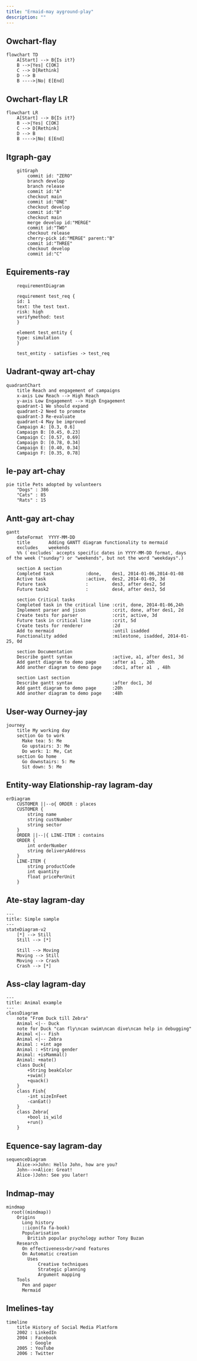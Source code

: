 ```yaml
---
title: "Ermaid-may ayground-play"
description: ""
---
```


## Owchart-flay

```mermaid
flowchart TD
    A[Start] --> B{Is it?}
    B -->|Yes| C[OK]
    C --> D[Rethink]
    D --> B
    B ---->|No| E[End]
```

## Owchart-flay LR

```mermaid
flowchart LR
    A[Start] --> B{Is it?}
    B -->|Yes| C[OK]
    C --> D[Rethink]
    D --> B
    B ---->|No| E[End]
```

## Itgraph-gay

```mermaid
    gitGraph
        commit id: "ZERO"
        branch develop
        branch release
        commit id:"A"
        checkout main
        commit id:"ONE"
        checkout develop
        commit id:"B"
        checkout main
        merge develop id:"MERGE"
        commit id:"TWO"
        checkout release
        cherry-pick id:"MERGE" parent:"B"
        commit id:"THREE"
        checkout develop
        commit id:"C"
```

## Equirements-ray

```mermaid
    requirementDiagram

    requirement test_req {
    id: 1
    text: the test text.
    risk: high
    verifymethod: test
    }

    element test_entity {
    type: simulation
    }

    test_entity - satisfies -> test_req
```

## Uadrant-qway art-chay

```mermaid
quadrantChart
    title Reach and engagement of campaigns
    x-axis Low Reach --> High Reach
    y-axis Low Engagement --> High Engagement
    quadrant-1 We should expand
    quadrant-2 Need to promote
    quadrant-3 Re-evaluate
    quadrant-4 May be improved
    Campaign A: [0.3, 0.6]
    Campaign B: [0.45, 0.23]
    Campaign C: [0.57, 0.69]
    Campaign D: [0.78, 0.34]
    Campaign E: [0.40, 0.34]
    Campaign F: [0.35, 0.78]
```

## Ie-pay art-chay

```mermaid
pie title Pets adopted by volunteers
    "Dogs" : 386
    "Cats" : 85
    "Rats" : 15
```

## Antt-gay art-chay

```mermaid
gantt
    dateFormat  YYYY-MM-DD
    title       Adding GANTT diagram functionality to mermaid
    excludes    weekends
    %% (`excludes` accepts specific dates in YYYY-MM-DD format, days of the week ("sunday") or "weekends", but not the word "weekdays".)

    section A section
    Completed task            :done,    des1, 2014-01-06,2014-01-08
    Active task               :active,  des2, 2014-01-09, 3d
    Future task               :         des3, after des2, 5d
    Future task2              :         des4, after des3, 5d

    section Critical tasks
    Completed task in the critical line :crit, done, 2014-01-06,24h
    Implement parser and jison          :crit, done, after des1, 2d
    Create tests for parser             :crit, active, 3d
    Future task in critical line        :crit, 5d
    Create tests for renderer           :2d
    Add to mermaid                      :until isadded
    Functionality added                 :milestone, isadded, 2014-01-25, 0d

    section Documentation
    Describe gantt syntax               :active, a1, after des1, 3d
    Add gantt diagram to demo page      :after a1  , 20h
    Add another diagram to demo page    :doc1, after a1  , 48h

    section Last section
    Describe gantt syntax               :after doc1, 3d
    Add gantt diagram to demo page      :20h
    Add another diagram to demo page    :48h
```

## User-way Ourney-jay

```mermaid
journey
    title My working day
    section Go to work
      Make tea: 5: Me
      Go upstairs: 3: Me
      Do work: 1: Me, Cat
    section Go home
      Go downstairs: 5: Me
      Sit down: 5: Me
```

## Entity-way Elationship-ray Iagram-day

```mermaid
erDiagram
    CUSTOMER ||--o{ ORDER : places
    CUSTOMER {
        string name
        string custNumber
        string sector
    }
    ORDER ||--|{ LINE-ITEM : contains
    ORDER {
        int orderNumber
        string deliveryAddress
    }
    LINE-ITEM {
        string productCode
        int quantity
        float pricePerUnit
    }
```

## Ate-stay Iagram-day

```mermaid
---
title: Simple sample
---
stateDiagram-v2
    [*] --> Still
    Still --> [*]

    Still --> Moving
    Moving --> Still
    Moving --> Crash
    Crash --> [*]

```

## Ass-clay Iagram-day

```mermaid
---
title: Animal example
---
classDiagram
    note "From Duck till Zebra"
    Animal <|-- Duck
    note for Duck "can fly\ncan swim\ncan dive\ncan help in debugging"
    Animal <|-- Fish
    Animal <|-- Zebra
    Animal : +int age
    Animal : +String gender
    Animal: +isMammal()
    Animal: +mate()
    class Duck{
        +String beakColor
        +swim()
        +quack()
    }
    class Fish{
        -int sizeInFeet
        -canEat()
    }
    class Zebra{
        +bool is_wild
        +run()
    }
```

## Equence-say Iagram-day

```mermaid
sequenceDiagram
    Alice->>John: Hello John, how are you?
    John-->>Alice: Great!
    Alice-)John: See you later!
```

## Indmap-may

```mermaid
mindmap
  root((mindmap))
    Origins
      Long history
      ::icon(fa fa-book)
      Popularisation
        British popular psychology author Tony Buzan
    Research
      On effectiveness<br/>and features
      On Automatic creation
        Uses
            Creative techniques
            Strategic planning
            Argument mapping
    Tools
      Pen and paper
      Mermaid

```

## Imelines-tay

```mermaid
timeline
    title History of Social Media Platform
    2002 : LinkedIn
    2004 : Facebook
         : Google
    2005 : YouTube
    2006 : Twitter
```

